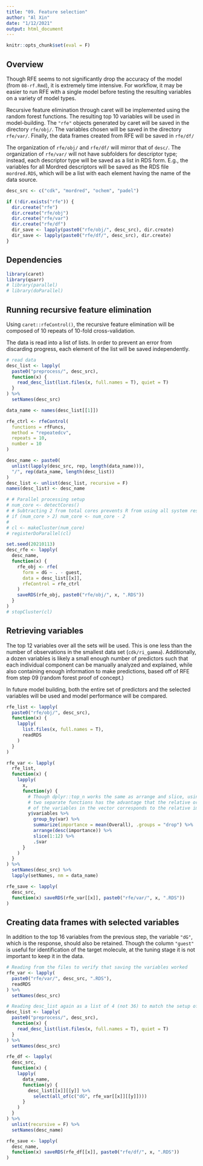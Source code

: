 ```yaml
---
title: "09. Feature selection"
author: "Al Xin"
date: "1/12/2021"
output: html_document
---
```


```r
knitr::opts_chunk$set(eval = F)
```

## Overview

Though RFE seems to not significantly drop the accuracy of the model (from
`08-rf.Rmd`), it is extremely time intensive. For workflow, it may be easier to
run RFE with a single model before testing the resulting variables on a variety
of model types.

Recursive feature elimination through caret will be implemented using the random
forest functions. The resulting top 10 variables will be used in model-building.
The `"rfe"` objects generated by caret will be saved in the directory `rfe/obj/`.
The variables chosen will be saved in the directory `rfe/var/`. Finally, the data
frames created from RFE will be saved in `rfe/df/`

The organization of `rfe/obj/` and `rfe/df/` will mirror that of `desc/`. The 
organization of `rfe/var/` will not have subfolders for descriptor type; instead, 
each descriptor type will be saved as a list in RDS form. E.g., the variables for 
all Mordred descriptors will be saved as the RDS file `mordred.RDS`, which will
be a list with each element having the name of the data source.

```r
desc_src <- c("cdk", "mordred", "ochem", "padel")

if (!dir.exists("rfe")) {
  dir.create("rfe")
  dir.create("rfe/obj")
  dir.create("rfe/var")
  dir.create("rfe/df")
  dir_save <- lapply(paste0("rfe/obj/", desc_src), dir.create)
  dir_save <- lapply(paste0("rfe/df/", desc_src), dir.create)
}
```
## Dependencies

```r
library(caret)
library(qsarr)
# library(parallel)
# library(doParallel)
```

## Running recursive feature elimination

Using `caret::rfeControl()`, the recursive feature elimination will be composed of 10 repeats of 10-fold cross-validation. 

The data is read into a list of lists. In order to prevent an error from discarding progress, each element of the list will be saved independently. 

<!-- RFE also requires heavy computing resources, so parallel processing will be implemented with `parallel` and `doParallel`.  -->

```r
# read data
desc_list <- lapply(
  paste0("preprocess/", desc_src), 
  function(x) {
    read_desc_list(list.files(x, full.names = T), quiet = T)
  }
) %>%
  setNames(desc_src)

data_name <- names(desc_list[[1]])

rfe_ctrl <- rfeControl(
  functions = rfFuncs,
  method = "repeatedcv",
  repeats = 10, 
  number = 10
)

desc_name <- paste0(
  unlist(lapply(desc_src, rep, length(data_name))), 
  "/", rep(data_name, length(desc_list))
)
desc_list <- unlist(desc_list, recursive = F)
names(desc_list) <- desc_name

# # Parallel processing setup
# num_core <- detectCores()
# # Subtracting 2 from total cores prevents R from using all system resources
# if (num_core > 2) num_core <- num_core - 2
# 
# cl <- makeCluster(num_core)
# registerDoParallel(cl)

set.seed(20210113)
desc_rfe <- lapply(
  desc_name, 
  function(x) {
    rfe_obj <- rfe(
      form = dG ~ . - guest,
      data = desc_list[[x]], 
      rfeControl = rfe_ctrl
    )
    saveRDS(rfe_obj, paste0("rfe/obj/", x, ".RDS"))
  }
)
# stopCluster(cl)
```

## Retrieving variables

The top 12 variables over all the sets will be used. This is one less than the 
number of observations in the smallest data set (`cdk/ri_gamma`). Additionally, 
a dozen variables is likely a small enough number of predictors such that each 
individual component can be manually analyzed and explained, while also 
containing enough information to make predictions, based off of RFE from step
09 (random forest proof of concept.)

In future model building, both the entire set of predictors and the selected 
variables will be used and model performance will be compared. 

```r
rfe_list <- lapply(
  paste0("rfe/obj/", desc_src), 
  function(x) {
    lapply(
      list.files(x, full.names = T), 
      readRDS
    )
  }
)

rfe_var <- lapply(
  rfe_list, 
  function(x) {
    lapply(
      x, 
      function(y) {
        # Though dplyr::top_n works the same as arrange and slice, using the 
        # two separate functions has the advantage that the relative order
        # of the variables in the vector corresponds to the relative importance
        y$variables %>%
          group_by(var) %>%
          summarize(importance = mean(Overall), .groups = "drop") %>%
          arrange(desc(importance)) %>%
          slice(1:12) %>%
          .$var
      }
    )
  }
) %>%
  setNames(desc_src) %>%
  lapply(setNames, nm = data_name)

rfe_save <- lapply(
  desc_src, 
  function(x) saveRDS(rfe_var[[x]], paste0("rfe/var/", x, ".RDS"))
)

```

## Creating data frames with selected variables

In addition to the top 16 variables from the previous step, the variable `"dG"`, which is the response, should also be retained. Though the column `"guest"` is useful for identification of the target molecule, at the tuning stage it is not important to keep it in the data.

```r
# Reading from the files to verify that saving the variables worked
rfe_var <- lapply(
  paste0("rfe/var/", desc_src, ".RDS"), 
  readRDS
) %>%
  setNames(desc_src)

# Reading desc_list again as a list of 4 (not 36) to match the setup of rfe_var
desc_list <- lapply(
  paste0("preprocess/", desc_src), 
  function(x) {
    read_desc_list(list.files(x, full.names = T), quiet = T)
  }
) %>%
  setNames(desc_src)

rfe_df <- lapply(
  desc_src, 
  function(x) {
    lapply(
      data_name, 
      function(y) {
        desc_list[[x]][[y]] %>% 
          select(all_of(c("dG", rfe_var[[x]][[y]])))
      }
    )
  }
) %>%
  unlist(recursive = F) %>%
  setNames(desc_name)

rfe_save <- lapply(
  desc_name, 
  function(x) saveRDS(rfe_df[[x]], paste0("rfe/df/", x, ".RDS"))
)
```

